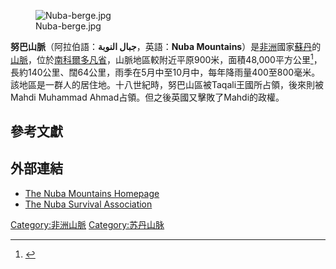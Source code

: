 [[Image:Nuba-berge.jpg|thumb]]

'''努巴山脈'''（阿拉伯語：'''جبال النوبة'''，英語：'''Nuba Mountains'''）是[[非洲|非洲]]國家[[蘇丹|蘇丹]]的[[山脈|山脈]]，位於[[南科爾多凡省|南科爾多凡省]]，山脈地區較附近平原900米，面積48,000平方公里<ref>{{Cite web |url=http://news.bbc.co.uk/2/hi/8368189.stm |title=存档副本 |accessdate=2011-01-02 |archive-date=2010-12-12 |archive-url=https://web.archive.org/web/20101212213219/http://news.bbc.co.uk/2/hi/8368189.stm |dead-url=no }}</ref>，長約140公里、闊64公里，雨季在5月中至10月中，每年降雨量400至800毫米。該地區是一群{{le|努巴族|Nuba peoples}}人的居住地。十八世紀時，努巴山區被Taqali王國所占領，後來則被Mahdi Muhammad Ahmad占領。但之後英國又擊敗了Mahdi的政權。

==參考文獻==
{{Reflist|2}}

==外部連結==
*[http://www.occasionalwitness.com The Nuba Mountains Homepage]{{Wayback|url=http://www.occasionalwitness.com/ |date=20110714224154 }}
*[https://web.archive.org/web/20190124202724/http://www.nubasurvival.com/ The Nuba Survival Association]

{{coord|12|00|N|30|45|E|region:SD_type:mountain|display=title}}

[[Category:非洲山脈|Category:非洲山脈]]
[[Category:苏丹山脉|Category:苏丹山脉]]

{{Sudan-stub}}
